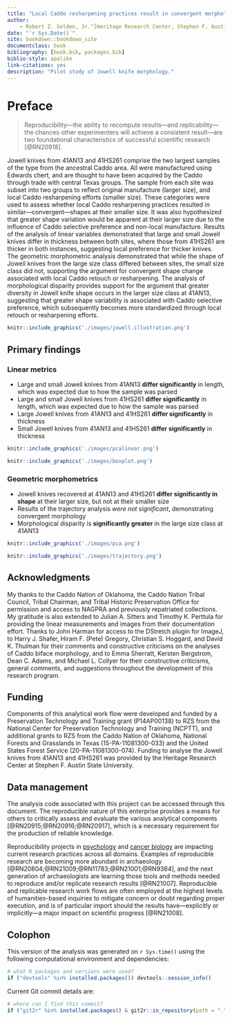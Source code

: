```yaml
--- 
title: "Local Caddo resharpening practices result in convergent morphologies for Jowell knives from 41AN13 and 41HS261"
author: 
    - Robert Z. Selden, Jr.^[Heritage Research Center, Stephen F. Austin State University; Department of Biology, Stephen F. Austin State University; and Cultural Heritage Department, Jean Monnet University, zselden@sfasu.edu]
date: "`r Sys.Date()`"
site: bookdown::bookdown_site
documentclass: book
bibliography: [book.bib, packages.bib]
biblio-style: apalike
link-citations: yes
description: "Pilot study of Jowell knife morphology."
---
```


# Preface {-}

>Reproducibility---the ability to recompute results---and replicability---the chances other experimenters will achieve a consistent result---are two foundational characteristics of successful scientific research [@RN20918].

Jowell knives from 41AN13 and 41HS261 comprise the two largest samples of the type from the ancestral Caddo area. All were manufactured using Edwards chert, and are thought to have been acquired by the Caddo through trade with central Texas groups. The sample from each site was subset into two groups to reflect original manufacture (larger size), and local Caddo resharpening efforts (smaller size). These categories were used to assess whether local Caddo resharpening practices resulted in similar---convergent---shapes at their smaller size. It was also hypothesized that greater shape variation would be apparent at their larger size due to the influence of Caddo selective preference and non-local manufacture. Results of the analysis of linear variables demonstrated that large and small Jowell knives differ in thickness between both sites, where those from 41HS261 are thicker in both instances, suggesting local preference for thicker knives. The geometric morphometric analysis demonstrated that while the shape of Jowell knives from the large size class differed between sites, the small size class did not, supporting the argument for convergent shape change associated with local Caddo retouch or resharpening. The analysis of morphological disparity provides support for the argument that greater diversity in Jowell knife shape occurs in the larger size class at 41AN13, suggesting that greater shape variability is associated with Caddo selective preference, which subsequently becomes more standardized through local retouch or resharpening efforts.

```r
knitr::include_graphics('./images/jowell.illustration.png')
```

## Primary findings

### Linear metrics

 -    Large and small Jowell knives from 41AN13 **differ significantly** in length, which was expected due to how the sample was parsed
 -    Large and small Jowell knives from 41HS261 **differ significantly** in length, which was expected due to how the sample was parsed
 -    Large Jowell knives from 41AN13 and 41HS261 **differ significantly** in thickness
 -    Small Jowell knives from 41AN13 and 41HS261 **differ significantly** in thickness

```r
knitr::include_graphics('./images/pcalinear.png')
```

```r
knitr::include_graphics('./images/boxplot.png')
```

### Geometric morphometrics

  -   Jowell knives recovered at 41AN13 and 41HS261 **differ significantly in shape** at their larger size, but not at their smaller size
  -   Results of the trajectory analysis _were not significant_, demonstrating convergent morphology
  -   Morphological disparity is **significantly greater** in the large size class at 41AN13

```r
knitr::include_graphics('./images/pca.png')
```

```r
knitr::include_graphics('./images/trajectory.png')
```

## Acknowledgments

My thanks to the Caddo Nation of Oklahoma, the Caddo Nation Tribal Council, Tribal Chairman, and Tribal Historic Preservation Office for permission and access to NAGPRA and previously repatriated collections. My gratitude is also extended to Julian A. Sitters and Timothy K. Perttula for providing the linear measurements and images from their documentation effort. Thanks to John Harman for access to the DStretch plugin for ImageJ, to Harry J. Shafer, Hiram F. (Pete) Gregory, Christian S. Hoggard, and David K. Thulman for their comments and constructive criticisms on the analyses of Caddo biface morphology, and to Emma Sherratt, Kersten Bergstrom, Dean C. Adams, and Michael L. Collyer for their constructive criticisms, general comments, and suggestions throughout the development of this research program.

## Funding

Components of this analytical work flow were developed and funded by a Preservation Technology and Training grant (P14AP00138) to RZS from the National Center for Preservation Technology and Training (NCPTT), and additional grants to RZS from the Caddo Nation of Oklahoma, National Forests and Grasslands in Texas (15-PA-11081300-033) and the United States Forest Service (20-PA-11081300-074). Funding to analyse the Jowell knives from 41AN13 and 41HS261 was provided by the Heritage Research Center at Stephen F. Austin State University.

## Data management

The analysis code associated with this project can be accessed through this document. The reproducible nature of this enterprise provides a means for others to critically assess and evaluate the various analytical components [@RN20915;@RN20916;@RN20917], which is a necessary requirement for the production of reliable knowledge.

Reproducibility projects in [psychology](https://osf.io/ezcuj/) and [cancer biology](https://www.cos.io/rpcb) are impacting current research practices across all domains. Examples of reproducible research are becoming more abundant in archaeology [@RN20804;@RN21009;@RN11783;@RN21001;@RN9364], and the next generation of archaeologists are learning those tools and methods needed to reproduce and/or replicate research results [@RN21007]. Reproducible and replicable research work flows are often employed at the highest levels of humanities-based inquiries to mitigate concern or doubt regarding proper execution, and is of particular import should the results have---explicitly or implicitly---a major impact on scientific progress [@RN21008].

## Colophon

This version of the analysis was generated on `r Sys.time()` using the following computational environment and dependencies: 

```r
# what R packages and versions were used?
if ("devtools" %in% installed.packages()) devtools::session_info()
```

Current Git commit details are:

```r
# where can I find this commit? 
if ("git2r" %in% installed.packages() & git2r::in_repository(path = ".")) git2r::repository(here::here())  
```
